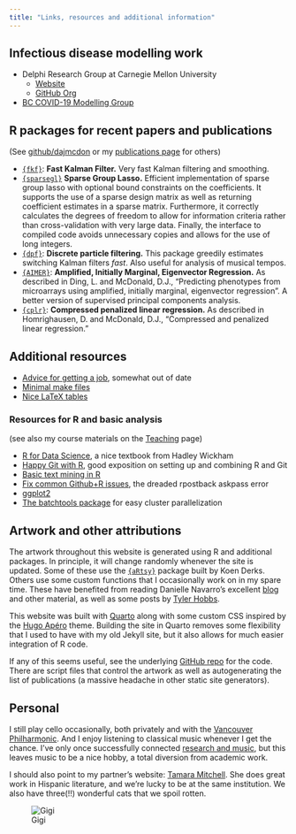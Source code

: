 ```yaml
---
title: "Links, resources and additional information"
---
```


## Infectious disease modelling work

* Delphi Research Group at Carnegie Mellon University
    - [Website](https://delphi.cmu.edu)
    - [GitHub Org](http://github.com/cmu-delphi)

* [BC COVID-19 Modelling Group](https://bccovid-19group.ca)


## R packages for recent papers and publications

(See [github/dajmcdon](http://github.com/dajmcdon) or my
  [publications page](/research/all-pubs.html) for others)
  
* [`{fkf}`](https://waternumbers.github.io/FKF/index.html): __Fast Kalman Filter.__
  Very fast Kalman filtering and smoothing. 
* [`{sparsegl}`](https://dajmcdon.github.io/sparsegl/) __Sparse Group Lasso.__
    Efficient implementation of sparse group lasso with optional bound constraints on the coefficients. It supports the use of a sparse design matrix as well as returning coefficient estimates in a sparse matrix. Furthermore, it correctly calculates the degrees of freedom to allow for information criteria rather than cross-validation with very large data. Finally, the interface to compiled code avoids unnecessary copies and allows for the use of long integers.
* [`{dpf}`](http://github.com/dajmcdon/dpf): __Discrete particle
  filtering.__ This package greedily estimates switching Kalman filters
  *fast*. Also useful for analysis of musical tempos.
* [`{AIMER}`](http://github.com/dajmcdon/aimer): __Amplified, Initially Marginal, Eigenvector Regression.__ As described in Ding, L. and McDonald, D.J.,
"Predicting phenotypes from microarrays using amplified, initially
marginal, eigenvector regression". A better version of supervised
principal components analysis.
* [`{cplr}`](http://github.com/dajmcdon/cplr): __Compressed penalized linear regression.__ As described in Homrighausen, D. and McDonald, D.J.,
"Compressed and penalized linear regression." 


## Additional resources

* [Advice for getting a job](/other/market-advice.html), somewhat out of date
* [Minimal make files](http://kbroman.org/minimal_make/)
* [Nice LaTeX tables](https://www.inf.ethz.ch/personal/markusp/teaching/guides/guide-tables.pdf)

### Resources for R and basic analysis

(see also my course materials on the [Teaching](/teaching/) page)

* [R for Data Science](http://r4ds.had.co.nz), a nice textbook from Hadley Wickham
* [Happy Git with R](http://happygitwithr.com), good exposition on setting up and combining R and Git
* [Basic text mining in R](https://rstudio-pubs-static.s3.amazonaws.com/265713_cbef910aee7642dc8b62996e38d2825d.html)
* [Fix common Github+R issues](http://ohi-science.org/manual/#rpostback-askpass-error), the dreaded rpostback askpass error
* [ggplot2](http://ggplot2.tidyverse.org)
* [The batchtools package](https://mllg.github.io/batchtools/index.html) for easy cluster parallelization

## Artwork and other attributions

The artwork throughout this website is generated using R and additional packages.
In principle, it will change randomly whenever the site is updated. Some of 
these use the [`{aRtsy}`](https://koenderks.github.io/aRtsy/index.html) package 
built by Koen Derks. Others use some custom functions that I occasionally work 
on in my spare time. These have benefited from reading Danielle Navarro's 
excellent [blog](https://blog.djnavarro.net/#category=Art) and other material, 
as well as some posts by [Tyler Hobbs](https://tylerxhobbs.com/essays/2020/flow-fields). 

This website was built with [Quarto](https://quarto.org) along with some custom 
CSS inspired by the [Hugo Apéro](https://hugo-apero.netlify.app/contributors/) 
theme. Building the site in Quarto removes some flexibility that I used to have 
with my old Jekyll site, but it also allows for much easier integration of R code. 

If any of this seems useful, see the underlying [GitHub repo](https://github.com/dajmcdon/dajmcdon.github.io)
for the code. There are script files that control the artwork as well as 
autogenerating the list of publications (a massive headache in other static 
site generators).

## Personal

I still play cello occasionally, both privately and with the 
[Vancouver Philharmonic](https://www.vanphil.ca). And I enjoy listening to 
classical music whenever I get the chance. I've only once successfully 
connected [research and music](/chopin-2022-slides), but this leaves music to 
be a nice hobby, a total diversion from academic work.

I should also point to my partner's website: 
[Tamara Mitchell](https://tamaraleemitchell.github.io). She does great
work in Hispanic literature, and we're lucky to be at the same institution. We 
also have three(!!) wonderful cats that we spoil rotten.


![Gigi](/assets/img/gigi.JPG)


